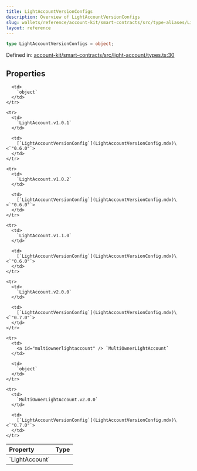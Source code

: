 ```yaml
---
title: LightAccountVersionConfigs
description: Overview of LightAccountVersionConfigs
slug: wallets/reference/account-kit/smart-contracts/src/type-aliases/LightAccountVersionConfigs
layout: reference
---
```


```ts
type LightAccountVersionConfigs = object;
```

Defined in: [account-kit/smart-contracts/src/light-account/types.ts:30](https://github.com/alchemyplatform/aa-sdk/blob/e3c1a23e6e03f44bf2db3afddb97a91b175cba58/account-kit/smart-contracts/src/light-account/types.ts#L30)

## Properties

<table>
  <thead>
    <tr>
      <th align="left">Property</th>
      <th align="left">Type</th>
    </tr>
  </thead>

  <tbody>
    <tr>
      <td>
        <a id="lightaccount" /> `LightAccount`
      </td>

      <td>
        `object`
      </td>
    </tr>

    <tr>
      <td>
        `LightAccount.v1.0.1`
      </td>

      <td>
        [`LightAccountVersionConfig`](LightAccountVersionConfig.mdx)\<`"0.6.0"`>
      </td>
    </tr>

    <tr>
      <td>
        `LightAccount.v1.0.2`
      </td>

      <td>
        [`LightAccountVersionConfig`](LightAccountVersionConfig.mdx)\<`"0.6.0"`>
      </td>
    </tr>

    <tr>
      <td>
        `LightAccount.v1.1.0`
      </td>

      <td>
        [`LightAccountVersionConfig`](LightAccountVersionConfig.mdx)\<`"0.6.0"`>
      </td>
    </tr>

    <tr>
      <td>
        `LightAccount.v2.0.0`
      </td>

      <td>
        [`LightAccountVersionConfig`](LightAccountVersionConfig.mdx)\<`"0.7.0"`>
      </td>
    </tr>

    <tr>
      <td>
        <a id="multiownerlightaccount" /> `MultiOwnerLightAccount`
      </td>

      <td>
        `object`
      </td>
    </tr>

    <tr>
      <td>
        `MultiOwnerLightAccount.v2.0.0`
      </td>

      <td>
        [`LightAccountVersionConfig`](LightAccountVersionConfig.mdx)\<`"0.7.0"`>
      </td>
    </tr>

  </tbody>
</table>
